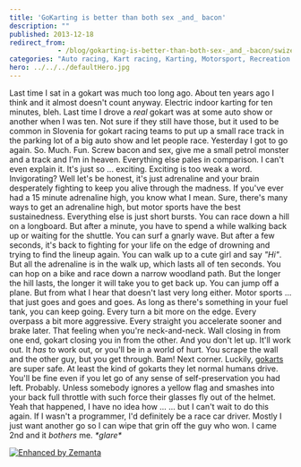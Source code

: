 ```yaml
---
title: 'GoKarting is better than both sex _and_ bacon'
description: ""
published: 2013-12-18
redirect_from: 
            - /blog/gokarting-is-better-than-both-sex-_and_-bacon/swizec/6459
categories: "Auto racing, Kart racing, Karting, Motorsport, Recreation and Sports, Sports, Travel + Events"
hero: ../../../defaultHero.jpg
---
```


Last time I sat in a gokart was much too long ago. About ten years ago I think and it almost doesn't count anyway. Electric indoor karting for ten minutes, bleh. Last time I drove a _real_ gokart was at some auto show or another when I was ten. Not sure if they still have those, but it used to be common in Slovenia for gokart racing teams to put up a small race track in the parking lot of a big auto show and let people race. Yesterday I got to go again. So. Much. Fun. Screw bacon and sex, give me a small petrol monster and a track and I'm in heaven. Everything else pales in comparison. I can't even explain it. It's just so ... exciting. Exciting is too weak a word. Invigorating? Well let's be honest, it's just adrenaline and your brain desperately fighting to keep you alive through the madness. If you've ever had a 15 minute adrenaline high, you know what I mean. Sure, there's many ways to get an adrenaline high, but motor sports have the best sustainedness. Everything else is just short bursts. You can race down a hill on a longboard. But after a minute, you have to spend a while walking back up or waiting for the shuttle. You can surf a gnarly wave. But after a few seconds, it's back to fighting for your life on the edge of drowning and trying to find the lineup again. You can walk up to a cute girl and say _"Hi"_. But all the adrenaline is in the walk up, which lasts all of ten seconds. You can hop on a bike and race down a narrow woodland path. But the longer the hill lasts, the longer it will take you to get back up. You can jump off a plane. But from what I hear that doesn't last very long either. Motor sports ... that just goes and goes and goes. As long as there's something in your fuel tank, you can keep going. Every turn a bit more on the edge. Every overpass a bit more aggressive. Every straight you accelerate sooner and brake later. That feeling when you're neck-and-neck. Wall closing in from one end, gokart closing you in from the other. And you don't let up. It'll work out. It _has_ to work out, or you'll be in a world of hurt. You scrape the wall and the other guy, but you get through. Bam! Next corner. Luckily, [gokarts](http://en.wikipedia.org/wiki/Kart_racing "Kart racing") are super safe. At least the kind of gokarts they let normal humans drive. You'll be fine even if you let go of any sense of self-preservation you had left. Probably. Unless somebody ignores a yellow flag and smashes into your back full throttle with such force their glasses fly out of the helmet. Yeah that happened, I have no idea how ... ... but I can't wait to do this again. If I wasn't a programmer, I'd definitely be a race car driver. Mostly I just want another go so I can wipe that grin off the guy who won. I came 2nd and it _bothers_ me. _\*glare\*_

[![Enhanced by Zemanta](http://img.zemanta.com/zemified_e.png?x-id=ca188068-6110-4ca3-abca-9ae9834888f1)](http://www.zemanta.com/?px "Enhanced by Zemanta")
